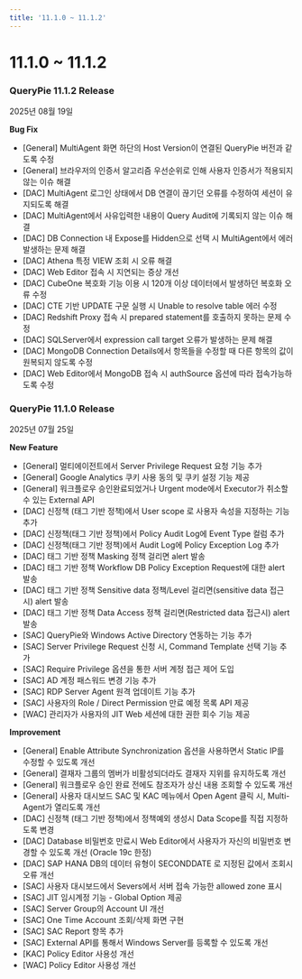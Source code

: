 ```yaml
---
title: '11.1.0 ~ 11.1.2'
---
```


# 11.1.0 ~ 11.1.2

### QueryPie 11.1.2 Release

2025년 08월 19일


**Bug Fix**

* [General] MultiAgent 화면 하단의 Host Version이 연결된 QueryPie 버전과 같도록 수정
* [General] 브라우저의 인증서 알고리즘 우선순위로 인해 사용자 인증서가 적용되지 않는 이슈 해결
* [DAC] MultiAgent 로그인 상태에서 DB 연결이 끊기던 오류를 수정하여 세션이 유지되도록 해결
* [DAC] MultiAgent에서 사유입력한 내용이 Query Audit에 기록되지 않는 이슈 해결
* [DAC] DB Connection 내 Expose를 Hidden으로 선택 시 MultiAgent에서 에러 발생하는 문제 해결
* [DAC] Athena 특정 VIEW 조회 시 오류 해결
* [DAC] Web Editor 접속 시 지연되는 증상 개선
* [DAC] CubeOne 복호화 기능 이용 시 120개 이상 데이터에서 발생하던 복호화 오류 수정
* [DAC] CTE 기반 UPDATE 구문 실행 시 Unable to resolve table 에러 수정
* [DAC] Redshift Proxy 접속 시 prepared statement를 호출하지 못하는 문제 수정
* [DAC] SQLServer에서 expression call target 오류가 발생하는 문제 해결
* [DAC] MongoDB Connection Details에서 항목들을 수정할 때 다른 항목의 값이 원복되지 않도록 수정
* [DAC] Web Editor에서 MongoDB 접속 시 authSource 옵션에 따라 접속가능하도록 수정



### QueryPie 11.1.0 Release

2025년 07월 25일


**New Feature**

* [General] 멀티에이전트에서 Server Privilege Request 요청 기능 추가
* [General] Google Analytics 쿠키 사용 동의 및 쿠키 설정 기능 제공
* [General] 워크플로우 승인완료되었거나 Urgent mode에서 Executor가 취소할 수 있는 External API
* [DAC] 신정책 (태그 기반 정책)에서 User scope 로 사용자 속성을 지정하는 기능 추가
* [DAC] 신정책(태그 기반 정책)에서 Policy Audit Log에 Event Type 컬럼 추가
* [DAC] 신정책(태그 기반 정책)에서 Audit Log에 Policy Exception Log 추가
* [DAC] 태그 기반 정책 Masking 정책 걸리면 alert 발송
* [DAC] 태그 기반 정책 Workflow DB Policy Exception Request에 대한 alert 발송
* [DAC] 태그 기반 정책 Sensitive data 정책/Level 걸리면(sensitive data 접근시) alert 발송
* [DAC] 태그 기반 정책 Data Access 정책 걸리면(Restricted data 접근시) alert 발송
* [SAC] QueryPie와 Windows Active Directory 연동하는 기능 추가
* [SAC] Server Privilege Request 신청 시, Command Template 선택 기능 추가
* [SAC] Require Privilege 옵션을 통한 서버 계정 접근 제어 도입
* [SAC] AD 계정 패스워드 변경 기능 추가
* [SAC] RDP Server Agent 원격 업데이트 기능 추가
* [SAC] 사용자의 Role / Direct Permission 만료 예정 목록 API 제공
* [WAC] 관리자가 사용자의 JIT Web 세션에 대한 권한 회수 기능 제공

**Improvement**

* [General] Enable Attribute Synchronization 옵션을 사용하면서 Static IP를 수정할 수 있도록 개선
* [General] 결재자 그룹의 멤버가 비활성되더라도 결재자 지위를 유지하도록 개선 
* [General] 워크플로우 승인 완료 전에도 참조자가 상신 내용 조회할 수 있도록 개선
* [General] 사용자 대시보드 SAC 및 KAC 메뉴에서 Open Agent 클릭 시, Multi-Agent가 열리도록 개선 
* [DAC] 신정책 (태그 기반 정책)에서 정책예외 생성시 Data Scope를 직접 지정하도록 변경 
* [DAC] Database 비밀번호 만료시 Web Editor에서 사용자가 자신의 비밀번호 변경할 수 있도록 개선 (Oracle 19c 한정)
* [DAC] SAP HANA DB의 데이터 유형이 SECONDDATE 로 지정된 값에서 조회시 오류 개선 
* [SAC] 사용자 대시보드에서 Severs에서 서버 접속 가능한 allowed zone 표시
* [SAC] JIT 임시계정 기능 - Global Option 제공
* [SAC] Server Group의 Account UI 개선
* [SAC] One Time Account 조회/삭제 화면 구현
* [SAC] SAC Report 항목 추가
* [SAC] External API를 통해서 Windows Server를 등록할 수 있도록 개선
* [KAC] Policy Editor 사용성 개선
* [WAC] Policy Editor 사용성 개선
